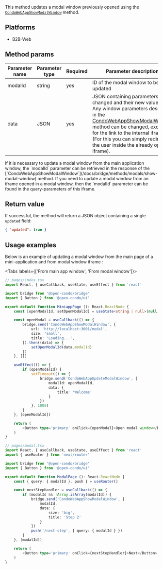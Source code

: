 This method updates a modal window previously opened using the [`CondoWebAppShowModalWindow`](/docs/bridge/methods/modals/show-modal-window) method.

## Platforms
- B2B-Web


## Method params

| Parameter name | Parameter type | Required      | Parameter description                                                                                                                                                                                                                                                                                                              |
|----------------|----------------|---------------|------------------------------------------------------------------------------------------------------------------------------------------------------------------------------------------------------------------------------------------------------------------------------------------------------------------------------------|
| modalId        | string         | yes           | ID of the modal window to be updated                                                                                                                                                                                                                                                                                               |
| data           | JSON           | yes           | JSON containing parameters to be changed and their new values.  Any window parameters described in the [CondoWebAppShowModalWindow](/docs/bridge/methods/modals/show-modal-window) method can be changed, except for the link to the internal iframe (For this you can simply redirect the user inside the already opened iframe). |

<Alert type='info'>
    If it is necessary to update a modal window from the main application window, the `modalId` parameter can be retrieved
    in the response of the [`CondoWebAppShowModalWindow`](/docs/bridge/methods/modals/show-modal-window) method.
    If you need to update a modal window from an iframe opened in a modal window, then the `modalId` parameter can be found
    in the query-parameters of this iframe.
</Alert>

## Return value

If successful, the method will return a JSON object containing a single `updated` field:
```json
{ "updated": true }
```

## Usage examples

Below is an example of updating a modal window from the main page of a mini-application and from modal window iframe :

<Tabs labels={['From main app window', 'From modal window']}>
```typescript jsx
// pages/index.tsx
import React, { useCallback, useState, useEffect } from 'react'

import bridge from '@open-condo/bridge'
import { Button } from '@open-condo/ui'

export default function MiniappPage (): React.ReactNode {
    const [openModalId, setOpenModalId] = useState<string | null>(null)

    const openModal = useCallback(() => {
        bridge.send('CondoWebAppShowModalWindow', {
            url: 'http://localhost:3001/modal',
            size: 'small',
            title: 'Loading...',
        }).then((data) => {
            setOpenModalId(data.modalId)
        })
    }, [])

    useEffect(() => {
        if (openModalId) {
            setTimeout(() => {
                bridge.send('CondoWebAppUpdateModalWindow', {
                    modalId: openModalId,
                    data: {
                        title: 'Welcome'
                    }
                })
            }, 1000)
        }
    }, [openModalId])

    return (
        <Button type='primary' onClick={openModal}>Open modal window</Button>
    )
}
```

```typescript jsx
// pages/modal.tsx
import React, { useCallback, useState, useEffect } from 'react'
import { useRouter } from 'next/router'

import bridge from '@open-condo/bridge'
import { Button } from '@open-condo/ui'

export default function ModalPage (): React.ReactNode {
    const { query: { modalId }, push } = useRouter()

    const nextStepHandler = useCallback(() => {
        if (modalId && !Array.isArray(modalId)) {
            bridge.send('CondoWebAppShowModalWindow', {
                modalId,
                data: {
                    size: 'big',
                    title: 'Step 2'
                }
            })
            push('/next-step', { query: { modalId } })
        }
    }, [modalId])

    return (
        <Button type='primary' onClick={nextStepHandler}>Next</Button>
    )
}
```
</Tabs>